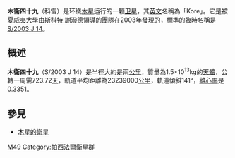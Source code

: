 '''木衛四十九'''（科雷）是环绕[[木星|木星]]运行的一颗[[卫星|卫星]]，其[[英文|英文]]名稱為「Kore」。它是被[[夏威夷大學|夏威夷大學]]由[[斯科特·謝潑德|斯科特·謝潑德]]領導的團隊在2003年發現的，標準的臨時名稱是[[S/2003_J_14|S/2003 J 14]]。

== 概述 ==
'''木衛四十九'''（S/2003 J 14）是半徑大約是兩[[公里|公里]]，質量為1.5×10<sup>13</sup>kg的[[天體|天體]]，公轉一周需723.72[[天|天]]，軌道平均距離為23239000[[公里|公里]]，軌道傾斜141°，[[離心率|離心率]]是0.3351。

==參見==
* [[木星的衛星|木星的衛星]]

{{木星卫星}}

{{卫星小作品}}

[[Category:木星的卫星|M49]]
[[Category:帕西法爾衛星群|Category:帕西法爾衛星群]]